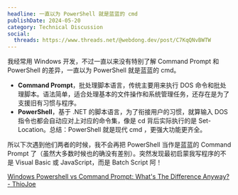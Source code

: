 ```yaml
---
headline: 一直以为 PowerShell 就是蓝蓝的 cmd
publishDate: 2024-05-20
category: Technical Discussion
social:
  threads: https://www.threads.net/@webdong.dev/post/C7KqQNvBWTW
---
```


我经常用 Windows 开发，不过一直以来没有特别了解 Command Prompt 和 PowerShell 的差异，一直以为 PowerShell 就是蓝蓝的 cmd。

- **Command Prompt**，批处理脚本语言，传统主要用来执行 DOS 命令和批处理脚本。语法简单，适合处理基本的文件操作和系统管理任务，还存在是为了支援旧有习惯与程序。
- **PowerShell**，基于 .NET 的脚本语言，为了衔接用户的习惯，就算输入 DOS 指令也都会自动应对上对应的命令集，像是 cd 背后实际执行的是 Set-Location。总结：PowerShell 就是现代 cmd ，更强大功能更齐全。

所以下次遇到他们两者的时候，我不会再把 PowerShell 当作是蓝蓝的 Command Prompt 了（虽然大多数时候也的确没有差别）。突然发现最初启蒙我写程序的不是 Visual Basic 或 JavaScript，而是 Batch Script 阿！

[Windows Powershell vs Command Prompt: What's The Difference Anyway? - ThioJoe](https://www.youtube.com/watch?v=H0gwnFV_SFs)
